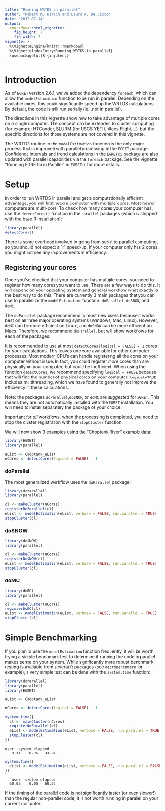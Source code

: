 ```yaml
---
title: "Running WRTDS in parallel"
author: "Robert M. Hirsch and Laura A. De Cicco"
date: "2017-07-14"
output: 
  rmarkdown::html_vignette:
    fig_height: 7
    fig_width: 7
vignette: >
  %\VignetteEngine{knitr::rmarkdown}
  %\VignetteIndexEntry{Running WRTDS in parallel}
  \usepackage[utf8]{inputenc}
---
```


# Introduction

As of `EGRET` version 2.6.1, we've added the dependency `foreach`, which can allow the `modelEstimation` function to be run in parallel. Depending on the available cores, this could significantly speed up the WRTDS calculations. By default, the code is still run serially (ie...not in parallel).

The directions in this vignette show how to take advantage of multiple cores on a single computer. The concept can be extended to cluster computing (for example: HTConder, SLURM (for USGS YETI), Alces Flight,...), but the specific directions for those systems are not covered in this vignette.

The WRTDS routine in the `modelEstimation` function is the only major process that is improved with parallel processing in the `EGRET` package. Confidence intervals and trend calculations in the `EGRETci` package are also updated with parallel capabilities via the `foreach` package. See the vignette "Running EGRETci in Parallel" in `EGRETci` for more details. 

# Setup

In order to run WRTDS in parallel and get a computationally efficient advantage, you will first need a computer with multiple cores. Most newer computers are multi-core. To check how many cores your computer has, use the `detectCores()` function in the `parallel` packages (which is shipped with the base R installation):

```r
library(parallel)
detectCores()
```


There is some overhead involved in going from serial to parallel computing, so you should not expect a 1:1 speed-up. If your computer only has 2 cores, you might not see any improvements in efficiency. 
 
## Registering your cores

Once you've checked that your computer has multiple cores, you need to register how many cores you want to use. There are a few ways to do this. It will depend on your operating system and general workflow what exactly is the best way to do this. There are currently 3 main packages that you can use to parallelize the `modelEstimation` function: `doParallel`, `doSNOW`, and `doMC`.

The `doParallel` package recommend to most new users because it works best on all three major operating systems (Windows, Mac, Linux). However, `doMC` can be more efficient on Linux, and `doSNOW` can be more efficient on Macs. Therefore, we recommend `doParallel`, but will show workflows for each of the packages.

It is recommended to use at most `detectCores(logical = FALSE) - 1` cores for your calculations. This leaves one core available for other computer processes. Most modern CPU's can handle registering all the cores on your computer without issue. In fact, you could register *more* cores than are physically on your computer, but could be inefficient. When using the function `detectCores`, we recommend specifying `logical = FALSE` because that will find the number of physical cores on your computer. `logical=TRUE` includes multithreading, which we have found to generally not improve the efficiency in these calculations.

Note: the packages `doParallel`,`doSNOW`, or `doMC` are *suggested* for `EGRET`. This means they are not automatically installed with the `EGRET` installation. You will need to install separately the package of your choice.

Important for *all* workflows, when the processing is completed, you need to stop the cluster registration with the `stopCluster` function.

We will now show 3 examples using the "Choptank River" example data:

```r
library(EGRET)
library(parallel)

eList <- Choptank_eList
nCores <- detectCores(logical = FALSE) - 1
```

### doParellel

The most generalized workflow uses the `doParallel` package:

```r
library(doParallel)
library(parallel)

cl <- makeCluster(nCores)
registerDoParallel(cl)
eList <- modelEstimation(eList, verbose = FALSE, run.parallel = TRUE)
stopCluster(cl)

```

### doSNOW

```r
library(doSNOW)
library(parallel)

cl <- makeCluster(nCores)
registerDoSNOW(cl)
eList <- modelEstimation(eList, verbose = FALSE, run.parallel = TRUE)
stopCluster(cl)

```

### doMC

```r
library(doMC)
library(parallel)

cl <- makeCluster(nCores)
registerDoMC(cl)
eList <- modelEstimation(eList, verbose = FALSE, run.parallel = TRUE)
stopCluster(cl)

```

# Simple Benchmarking

If you plan to use the `modelEstimation` function frequently, it will be worth trying a simple benchmark test to determine if running the code in parallel makes sense on your system. While significantly more robust benchmark testing is available from several R packages (see `microbenchmark` for example), a very simple test can be done with the `system.time` function:

```r
library(doParallel)
library(parallel)
library(EGRET)

eList <- Choptank_eList

nCores <- detectCores(logical = FALSE) - 1

system.time({
  cl <- makeCluster(nCores)
  registerDoParallel(cl)
  eList <- modelEstimation(eList, verbose = FALSE, run.parallel = TRUE)
  stopCluster(cl)
})
```


```
user  system elapsed 
   9.11    0.95   33.34
```

```r
system.time({
  eList <- modelEstimation(eList, verbose = FALSE, run.parallel = FALSE)
})

```


```
   user  system elapsed 
  60.05    0.05   60.51 
```

If the timing of the parallel code is not significantly faster (or even slower!) than the regular non-parallel code, it is not worth running in parallel on your current computer. 
